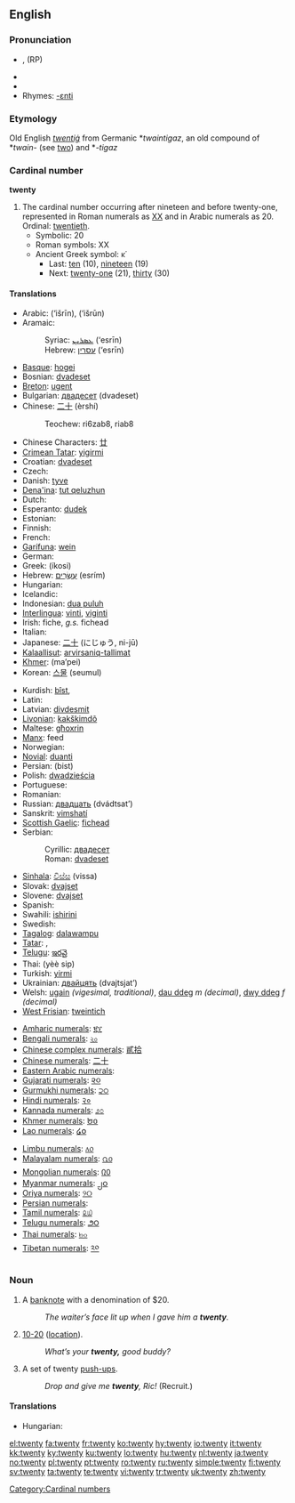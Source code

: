 ==English==

{{rank|appear|thoughts|former|662|twenty|lips|donations|George}}

===Pronunciation===
* {{IPA|/twɛntiː/}}, {{IPAchar|/twɛniː/}} (RP)
* {{audio|en-us-twenty.ogg|Audio (US)}}
* {{audio|en-uk-twenty.ogg|Audio (UK)}}
* Rhymes: [[Rhymes:English:-ɛnti|-ɛnti]]

===Etymology===
Old English ''[[twentiġ]]'' from Germanic *''twaintigaz'', an old compound of *''twain-'' (see [[two]]) and *''-tigaz''

===Cardinal number===
'''twenty'''

# The cardinal number occurring after nineteen and before twenty-one, represented in Roman numerals as [[XX]] and in Arabic numerals as 20.  Ordinal: [[twentieth]].
#* Symbolic: 20
#* Roman symbols: XX
#* Ancient Greek symbol: κ΄
#** Last: [[ten]] (10), [[nineteen]] (19)
#** Next: [[twenty-one]] (21), [[thirty]] (30)

====Translations====
{{trans-top|cardinal number}}
* Arabic: {{Arab|[[عشرين]]}} (‘išrīn), {{Arab|[[عشرون]]}} (‘išrūn)
* Aramaic:
*: Syriac: [[ܥܣܪܝܢ]] (‘esrīn) {{c}}
*: Hebrew: [[עסרין]] (‘esrīn) {{c}}
* [[Basque]]: [[hogei]]
* Bosnian: [[dvadeset]]
* [[Breton]]: [[ugent]]
* Bulgarian: [[двадесет]] (dvadeset)
* Chinese: [[二十]] (èrshí)
*: Teochew: ri6zab8, riab8
* Chinese Characters: [[廿]]
* [[Crimean Tatar]]: [[yigirmi]]
* Croatian: [[dvadeset]]
* Czech: {{t-|cs|dvacet}}
* Danish: [[tyve]]
* [[Dena'ina]]: [[tut qeluzhun]]
* Dutch: {{t+|nl|twintig|f}}
* Esperanto: [[dudek]]
* Estonian: {{t-|et|kakskümmend}}
* Finnish: {{t+|fi|kaksikymmentä}}
* French: {{t+|fr|vingt|m}}
* [[Garífuna]]: [[wein]]
* German: {{t+|de|zwanzig|f}}
* Greek: {{t+|el|είκοσι|sc=Grek}} (íkosi)
* Hebrew: [[עשרים|עֶשְׂרִים]] (esrím) {{m|f}}
* Hungarian: {{t+|hu|húsz}}
* Icelandic: {{t+|is|tuttugu}}
* Indonesian: [[dua puluh]]
* [[Interlingua]]: [[vinti]], [[viginti]]
* Irish: fiche, ''g.s.'' fichead
* Italian: {{t+|it|venti|m}}
* Japanese: [[二十]] (にじゅう, ni-jū)
* [[Kalaallisut]]: [[arvirsaniq-tallimat]]
* [[Khmer]]: {{Khmr|[[ម្ភៃ]]}} (ma’pei)
* Korean: [[스물]] (seumul)
{{trans-mid}}
* Kurdish: [[bîst]], {{KUchar|[[بیست]]}}
* Latin: {{t-|la|viginti}}
* Latvian: [[divdesmit]]
* [[Livonian]]: [[kakškimdõ]]
* Maltese: [[għoxrin]]
* [[Manx]]: feed
* Norwegian: {{t+|no|tjue}}
* [[Novial]]: [[duanti]]
* Persian: {{fa-Arab|[[بيست]]}} (bist)
* Polish: [[dwadzieścia]]
* Portuguese: {{t+|pt|vinte}}
* Romanian: {{t+|ro|douăzeci}}
* Russian: [[двадцать]] (dvádtsat’)
* Sanskrit: [[vimshatí]]
* [[Scottish Gaelic]]: [[fichead]]
* Serbian:
*: Cyrillic: [[двадесет]]
*: Roman: [[dvadeset]]
* [[Sinhala]]: [[විස්ස]] (vissa)
* Slovak: [[dvajset]]
* Slovene: [[dvajset]]
* Spanish: {{t+|es|veinte}}
* Swahili: [[ishirini]]
* Swedish: {{t+|sv|tjugo}}
* [[Tagalog]]: [[dalawampu]]
* [[Tatar]]: {{t+|tt|егерме|sc=Cyrl|xs=Tatar}}, {{t-|tt|yegerme|xs=Tatar}}
* [[Telugu]]: [[ఇరవై]]
* Thai: {{Thai|[[ยี่สิบ]]}} (yèè sip)
* Turkish: [[yirmi]]
* Ukrainian: [[двайцять]] (dvajtsjat’)
* Welsh: [[ugain]] ''(vigesimal, traditional)'', [[dau ddeg]] ''m (decimal)'', [[dwy ddeg]] ''f (decimal)''
* [[West Frisian]]: [[tweintich]]
{{trans-bottom}}

{{trans-top|in other scripts}}
* [[Amharic numerals]]: [[፪፲]]
* [[Bengali numerals]]: [[২০]]
* [[Chinese complex numerals]]: [[貳拾]]
* [[Chinese numerals]]: [[二十]]
* [[Eastern Arabic numerals]]: {{Arab|[[٢٠]]}}
* [[Gujarati numerals]]: [[૨૦]]
* [[Gurmukhi numerals]]: [[੨੦]]
* [[Hindi numerals]]: [[२०]]
* [[Kannada numerals]]: [[೨೦]]
* [[Khmer numerals]]: [[២០]]
* [[Lao numerals]]: [[໒໐]]
{{trans-mid}}
* [[Limbu numerals]]: [[᥈᥆]]
* [[Malayalam numerals]]: [[൨൦]]
* [[Mongolian numerals]]: [[᠒᠐]]
* [[Myanmar numerals]]: [[၂၀]]
* [[Oriya numerals]]: [[୨୦]]
* [[Persian numerals]]: {{fa-Arab|[[۲۰]]}}
* [[Tamil numerals]]: [[௨௰]]
* [[Telugu numerals]]: [[౨౦]]
* [[Thai numerals]]: [[๒๐]]
* [[Tibetan numerals]]: [[༢༠]]
{{trans-bottom}}

===Noun===
{{en-noun|twenties}}

# {{colloquial}} A [[banknote]] with a denomination of $20.
#: ''The waiter’s face lit up when I gave him a '''twenty'''.''
# {{context|CB|_|slang}} [[10-20]] ([[location]]).
#: ''What’s your '''twenty,''' good buddy?''
# {{military}} A set of twenty [[push-up]]s.
#: ''Drop and give me '''twenty''', Ric!''  (Recruit.)

====Translations====
{{trans-top|a banknote with a denomination of $20}}
* Hungarian: {{t|hu|húszas}}
{{trans-mid}}
{{trans-bottom}}

{{trans-top|CB slang - location}}
{{trans-mid}}
{{trans-bottom}}

[[Category:Cardinal numbers]]

[[el:twenty]]
[[fa:twenty]]
[[fr:twenty]]
[[ko:twenty]]
[[hy:twenty]]
[[io:twenty]]
[[it:twenty]]
[[kk:twenty]]
[[ky:twenty]]
[[ku:twenty]]
[[lo:twenty]]
[[hu:twenty]]
[[nl:twenty]]
[[ja:twenty]]
[[no:twenty]]
[[pl:twenty]]
[[pt:twenty]]
[[ro:twenty]]
[[ru:twenty]]
[[simple:twenty]]
[[fi:twenty]]
[[sv:twenty]]
[[ta:twenty]]
[[te:twenty]]
[[vi:twenty]]
[[tr:twenty]]
[[uk:twenty]]
[[zh:twenty]]